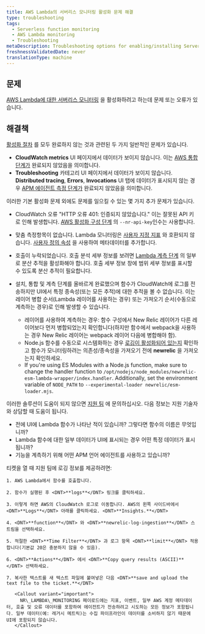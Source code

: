 ```yaml
---
title: AWS Lambda의 서버리스 모니터링 활성화 문제 해결
type: troubleshooting
tags:
  - Serverless function monitoring
  - AWS Lambda monitoring
  - Troubleshooting
metaDescription: Troubleshooting options for enabling/installing Serverless monitoring for AWS Lambda.
freshnessValidatedDate: never
translationType: machine
---
```


## 문제

[AWS Lambda에 대한 서버리스 모니터링](/docs/serverless-function-monitoring/aws-lambda-monitoring/get-started/introduction-new-relic-monitoring-aws-lambda) 을 활성화하려고 하는데 문제 또는 오류가 있습니다.

## 해결책

[활성화 절차](/docs/serverless-function-monitoring/aws-lambda-monitoring/get-started/enable-new-relic-monitoring-aws-lambda) 를 모두 완료하지 않는 것과 관련된 두 가지 일반적인 문제가 있습니다.

* <DNT>**CloudWatch metrics**</DNT> UI 페이지에서 데이터가 보이지 않습니다. 이는 [AWS 통합 단계가](/docs/serverless-function-monitoring/aws-lambda-monitoring/get-started/enable-new-relic-monitoring-aws-lambda#connect-aws) 완료되지 않았음을 의미합니다.
* <DNT>**Troubleshooting**</DNT> 카테고리 UI 페이지에서 데이터가 보이지 않습니다. <DNT>**Distributed tracing**</DNT>, <DNT>**Errors**</DNT>, <DNT>**Invocations**</DNT> UI 탭에 데이터가 표시되지 않는 경우 [APM 에이전트 측정 단계가](/docs/serverless-function-monitoring/aws-lambda-monitoring/get-started/enable-new-relic-monitoring-aws-lambda#instrument-lambda) 완료되지 않았음을 의미합니다.

이러한 기본 활성화 문제 외에도 문제를 일으킬 수 있는 몇 가지 추가 문제가 있습니다.

* CloudWatch 오류 &quot;HTTP 오류 401: 인증되지 않았습니다.&quot; 이는 잘못된 API 키로 인해 발생합니다. [AWS 활성화 구성 단계](/docs/serverless-function-monitoring/aws-lambda-monitoring/get-started/enable-new-relic-monitoring-aws-lambda#connect-aws) 의 `--nr-api-key`인수는 <InlinePopover type="userKey" />사용합니다.

* 맞춤 측정항목이 없습니다. Lambda 모니터링은 [사용자 지정 지표](/docs/agents/manage-apm-agents/agent-data/collect-custom-metrics) 와 호환되지 않습니다. [사용자 정의 속성](/docs/agents/manage-apm-agents/agent-data/collect-custom-attributes) 을 사용하여 메타데이터를 추가합니다.

* 호출이 누락되었습니다. 호출 분석 세부 정보를 보려면 [Lambda 계측 단계](/docs/serverless-function-monitoring/aws-lambda-monitoring/get-started/enable-new-relic-monitoring-aws-lambda#instrument-lambda) 의 일부로 분산 추적을 활성화해야 합니다. 호출 세부 정보 창에 범위 세부 정보를 표시할 수 있도록 분산 추적이 필요합니다.

* 설치, 통합 및 계측 단계를 올바르게 완료했으며 함수가 CloudWatch에 로그를 전송하지만 UI에서 특정 종속성(또는 모든 추적)에 대한 추적을 볼 수 없습니다. 이는 레이어 병합 순서(Lambda 레이어를 사용하는 경우) 또는 가져오기 순서(수동으로 계측하는 경우)로 인해 발생할 수 있습니다.

  * 레이어를 사용하여 계측하는 경우: 함수 구성에서 New Relic 레이어가 다른 레이어보다 먼저 병합되었는지 확인합니다(하지만 함수에서 webpack을 사용하는 경우 New Relic 레이어는 webpack 레이어 다음에 병합해야 함).
  * Node.js 함수를 수동으로 시스템화하는 경우 [로깅이 활성화되어 있는지](/docs/apm/agents/nodejs-agent/installation-configuration/nodejs-agent-configuration/#logging_config) 확인하고 함수가 모니터링하려는 의존성/종속성을 가져오기 전에 <DNT>**newrelic**</DNT> 을 가져오는지 확인하세요.
  * If you&apos;re using ES Modules with a Node.js function, make sure to change the handler function to `/opt/nodejs/node_modules/newrelic-esm-lambda-wrapper/index.handler`. Additionally, set the environment variable of `NODE_PATH` to `--experimental-loader newrelic/esm-loader.mjs`.

이러한 솔루션이 도움이 되지 않으면 [지원 팀](https://support.newrelic.com/) 에 문의하십시오. 다음 정보는 지원 기술자와 상담할 때 도움이 됩니다.

* 전에 UI에 Lambda 함수가 나타난 적이 있습니까? 그렇다면 함수의 이름은 무엇입니까?
* Lambda 함수에 대한 일부 데이터가 UI에 표시되는 경우 어떤 특정 데이터가 표시됩니까?
* 기능을 계측하기 위해 어떤 APM 언어 에이전트를 사용하고 있습니까?

<CollapserGroup>
  <Collapser id="attach-logs" title="권장 사항: CloudWatch 로그를 티켓에 첨부">
    티켓을 열 때 지원 팀에 로깅 정보를 제공하려면:

    1. AWS Lambda에서 함수를 호출합니다.

    2. 함수가 실행된 후 <DNT>**logs**</DNT> 링크를 클릭하세요.

    3. 이렇게 하면 AWS의 CloudWatch 로그로 이동합니다. AWS의 왼쪽 사이드바에서 <DNT>**Logs**</DNT> 아래를 클릭하세요. <DNT>**Insights.**</DNT>

    4. <DNT>**function**</DNT> 와 <DNT>**newrelic-log-ingestion**</DNT> 스트림을 선택하세요.

    5. 적절한 <DNT>**Time Filter**</DNT> 과 로그 항목 <DNT>**limit**</DNT> 적용합니다(기본값 20은 충분하지 않을 수 있음).

    6. <DNT>**Actions**</DNT> 에서 <DNT>**Copy query results (ASCII)**</DNT> 선택하세요.

    7. 복사한 텍스트를 새 텍스트 파일에 붙여넣은 다음 <DNT>**save and upload the text file to the ticket.**</DNT>

       <Callout variant="important">
         NR\_LAMBDA\_MONITORING 페이로드에는 지표, 이벤트, 일부 AWS 계정 메타데이터, 호출 및 오류 데이터를 포함하여 에이전트가 전송하려고 시도하는 모든 정보가 포함됩니다. 일부 데이터(예: 레거시 메트릭)는 수집 파이프라인이 데이터를 소비하지 않기 때문에 UI에 포함되지 않습니다.
       </Callout>
  </Collapser>
</CollapserGroup>